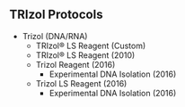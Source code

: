 ## TRIzol Protocols {#trizol_protocols}

* Trizol (DNA/RNA)
    * TRIzol® LS Reagent (Custom)
    * TRIzol® LS Reagent (2010)
    * Trizol Reagent (2016)
        * Experimental DNA Isolation (2016)
    * Trizol LS Reagent (2016)
        * Experimental DNA Isolation (2016)
